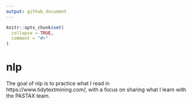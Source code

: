 ```yaml
---
output: github_document
---
```


<!-- README.md is generated from README.Rmd. Please edit that file -->

```r
knitr::opts_chunk$set(
  collapse = TRUE,
  comment = "#>"
)
```

# nlp

<!-- badges: start -->
<!-- badges: end -->

The goal of nlp is to practice what I read in
https://www.tidytextmining.com/, with a focus on sharing what I learn
with the PASTAX team.

